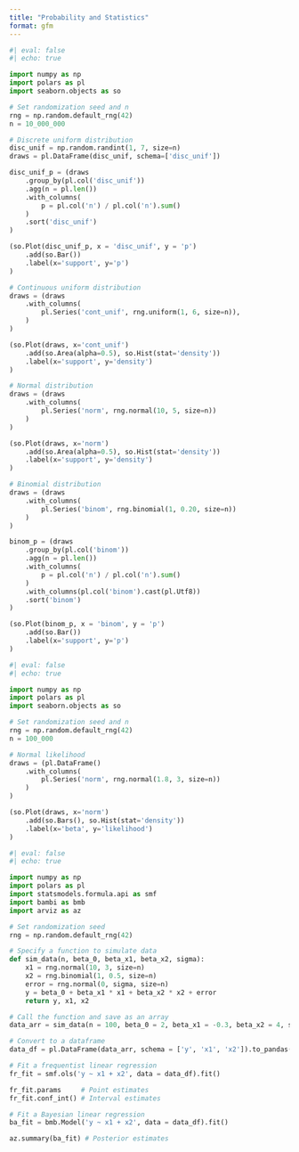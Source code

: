 ```yaml
---
title: "Probability and Statistics"
format: gfm
---
```


```python
#| eval: false
#| echo: true

import numpy as np
import polars as pl
import seaborn.objects as so

# Set randomization seed and n
rng = np.random.default_rng(42)
n = 10_000_000

# Discrete uniform distribution
disc_unif = np.random.randint(1, 7, size=n)
draws = pl.DataFrame(disc_unif, schema=['disc_unif'])

disc_unif_p = (draws
    .group_by(pl.col('disc_unif'))
    .agg(n = pl.len())
    .with_columns(
        p = pl.col('n') / pl.col('n').sum()
    )
    .sort('disc_unif')
)

(so.Plot(disc_unif_p, x = 'disc_unif', y = 'p')
    .add(so.Bar())
    .label(x='support', y='p')
)

# Continuous uniform distribution
draws = (draws
    .with_columns(
        pl.Series('cont_unif', rng.uniform(1, 6, size=n)),
    )
)

(so.Plot(draws, x='cont_unif')
    .add(so.Area(alpha=0.5), so.Hist(stat='density'))
    .label(x='support', y='density')
)

# Normal distribution
draws = (draws
    .with_columns(
        pl.Series('norm', rng.normal(10, 5, size=n))
    )
)

(so.Plot(draws, x='norm')
    .add(so.Area(alpha=0.5), so.Hist(stat='density'))
    .label(x='support', y='density')
)

# Binomial distribution
draws = (draws
    .with_columns(
        pl.Series('binom', rng.binomial(1, 0.20, size=n))
    )
)

binom_p = (draws
    .group_by(pl.col('binom'))
    .agg(n = pl.len())
    .with_columns(
        p = pl.col('n') / pl.col('n').sum()
    )
    .with_columns(pl.col('binom').cast(pl.Utf8))
    .sort('binom')
)

(so.Plot(binom_p, x = 'binom', y = 'p')
    .add(so.Bar())
    .label(x='support', y='p')
)
```

```python
#| eval: false
#| echo: true

import numpy as np
import polars as pl
import seaborn.objects as so

# Set randomization seed and n
rng = np.random.default_rng(42)
n = 100_000

# Normal likelihood
draws = (pl.DataFrame()
    .with_columns(
        pl.Series('norm', rng.normal(1.8, 3, size=n))
    )
)

(so.Plot(draws, x='norm')
    .add(so.Bars(), so.Hist(stat='density'))
    .label(x='beta', y='likelihood')
)
```

```python
#| eval: false
#| echo: true

import numpy as np
import polars as pl
import statsmodels.formula.api as smf
import bambi as bmb
import arviz as az

# Set randomization seed
rng = np.random.default_rng(42)

# Specify a function to simulate data
def sim_data(n, beta_0, beta_x1, beta_x2, sigma):
    x1 = rng.normal(10, 3, size=n)
    x2 = rng.binomial(1, 0.5, size=n)
    error = rng.normal(0, sigma, size=n)
    y = beta_0 + beta_x1 * x1 + beta_x2 * x2 + error
    return y, x1, x2

# Call the function and save as an array
data_arr = sim_data(n = 100, beta_0 = 2, beta_x1 = -0.3, beta_x2 = 4, sigma = 5)

# Convert to a dataframe
data_df = pl.DataFrame(data_arr, schema = ['y', 'x1', 'x2']).to_pandas()

# Fit a frequentist linear regression
fr_fit = smf.ols('y ~ x1 + x2', data = data_df).fit()

fr_fit.params     # Point estimates
fr_fit.conf_int() # Interval estimates

# Fit a Bayesian linear regression
ba_fit = bmb.Model('y ~ x1 + x2', data = data_df).fit()

az.summary(ba_fit) # Posterior estimates
```